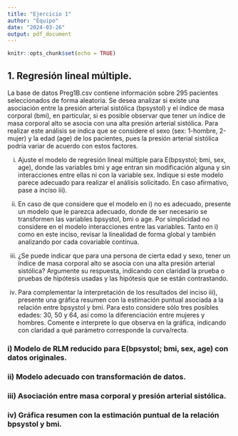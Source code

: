 ```yaml
---
title: "Ejercicio 1"
author: "Equipo"
date: "2024-03-26"
output: pdf_document
---
```


```r
knitr::opts_chunk$set(echo = TRUE)
```

## 1. Regresión lineal múltiple.

La base de datos Preg1B.csv contiene información sobre 295 pacientes seleccionados de forma aleatoria. Se desea analizar si existe una asociación entre la presión arterial sistólica (bpsystol) y el índice de masa corporal (bmi), en particular, si es posible observar que tener un índice de masa corporal alto se asocia con una alta presión arterial sistólica. Para realizar este análisis se indica que se considere el sexo (sex: 1-hombre, 2-mujer) y la edad (age) de los pacientes, pues la presión arterial sistólica podría variar de acuerdo con estos factores. 

i. Ajuste el modelo de regresión lineal múltiple para E(bpsystol; bmi, sex, age), donde las variables bmi y age entran sin modificación alguna y sin interacciones entre ellas ni con la variable sex. Indique si este modelo parece adecuado para realizar el análisis solicitado. En caso afirmativo, pase a inciso iii).

ii. En caso de que considere que el modelo en i) no es adecuado, presente un modelo que le parezca adecuado, donde de ser necesario se transformen las variables bpsystol, bmi o age. Por simplicidad no considere en el modelo interacciones entre las variables. Tanto en i) como en este inciso, revisar la linealidad de forma global y también analizando por cada covariable continua.


iii. ¿Se puede indicar que para una persona de cierta edad y sexo, tener un índice de masa corporal alto se asocia con una alta presión arterial sistólica? Argumente su respuesta, indicando con claridad la prueba o pruebas de hipótesis usadas y las hipótesis que se están contrastando.

iv. Para complementar la interpretación de los resultados del inciso iii), presente una gráfica resumen con la estimación puntual asociada a la relación entre bpsystol y bmi. Para esto considere sólo tres posibles edades: 30, 50 y 64, así como la diferenciación entre mujeres y hombres. Comente e interprete lo que observa en la gráfica, indicando con claridad a qué parámetro corresponde la curva/recta.


### i) Modelo de RLM reducido para E(bpsystol; bmi, sex, age) con datos originales. 

### ii) Modelo adecuado con transformación de datos.

### iii) Asociación entre masa corporal y presión arterial sistólica.

### iv) Gráfica resumen con la estimación puntual de la relación bpsystol y bmi. 



